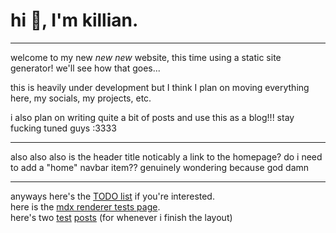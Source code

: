
# hi :wave:, I'm **killian.**

---

welcome to my new *new* *new* website, this time using a static site generator! we'll see how that goes...

this is heavily under development but I think I plan on moving everything here, my socials, my projects, etc.  

i also plan on writing quite a bit of posts and use this as a blog!!! stay fucking tuned guys :3333

---

also also also is the header title noticably a link to the homepage? do i need to add a "home" navbar item?? genuinely wondering because god damn

---



anyways here's the [TODO list](./TODO.mdx) if you're interested.  
here is the [mdx renderer tests page](./render-tests.mdx).  
here's two [test](/posts/my-first-post.mdx) [posts](/posts/my-second-post.mdx) (for whenever i finish the layout)